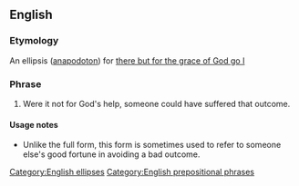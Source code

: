==English==

===Etymology===
An ellipsis ([[anapodoton]]) for [[there but for the grace of God go I]]

===Phrase===
{{infl|en|phrase|head=[[but for]] [[the]] [[grace]] [[of]] [[God]]}}

# Were it not for God's help, someone could have suffered that outcome.

====Usage notes====
* Unlike the full form, this form is sometimes used to refer to someone else's good fortune in avoiding a bad outcome.

[[Category:English ellipses]]
[[Category:English prepositional phrases]]